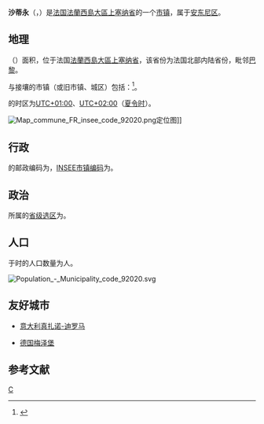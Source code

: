 {{noteTA|G1=法国地名}}
{{Infobox French commune
|name                    = 沙蒂永
|native name             = Châtillon
|arrondissement          = [[安东尼区|安东尼区]]
}}
'''沙蒂永'''（{{lang-fr|Châtillon}}，{{IPA-fr|ʃatijɔ̃|-|Fr-Paris--Châtillon.ogg}}）是[[法国|法国]][[法蘭西島大區|法蘭西島大區]][[上塞纳省|上塞纳省]]的一个[[市镇_(法国)|市镇]]，属于[[安东尼区|安东尼区]]。

== 地理 ==
{{PAGENAMEBASE}}（{{wikidata|property|linked|P625}}）面积{{wikidata|properties|P2046}}，位于法国[[法蘭西島大區|法蘭西島大區]][[上塞纳省|上塞纳省]]，该省份为法国北部内陆省份，毗邻[[巴黎|巴黎]]。

与{{PAGENAMEBASE}}接壤的市镇（或旧市镇、城区）包括：{{Wikidata|properties|linked|P47}}<ref name="geo">{{Cite web|url=https://www.geoportail.gouv.fr/carte|title=Carte|accessdate=2020-03-22|author=Géoportail|language=fr|publisher=Géoportail|archive-date=2017-01-29|archive-url=https://web.archive.org/web/20170129154129/https://www.geoportail.gouv.fr/carte/|dead-url=no}}</ref>。

{{PAGENAMEBASE}}的时区为[[UTC+01:00|UTC+01:00]]、[[UTC+02:00|UTC+02:00]]（[[夏时制|夏令时]]）。

[[File:Map_commune_FR_insee_code_92020.png|thumb]]定位图]]{{Clear|left}}
== 行政 ==
{{PAGENAMEBASE}}的邮政编码为{{wikidata|properties|P281}}，[[法国国家统计与经济研究所|INSEE市镇编码]]为{{wikidata|properties|P374}}。

== 政治 ==
{{PAGENAMEBASE}}所属的[[縣_(法國)|省级选区]]为{{WikidataLink|{{wikidata|properties|raw|best||P7938}}}}。

== 人口 ==
{{PAGENAMEBASE}}于{{wikidata|qualifier|P1082|P585}}时的人口数量为{{wikidata|property|raw|P1082}}人。

[[File:Population_-_Municipality_code_92020.svg|thumb]]{{Clear|left}}
==友好城市==
*{{flagicon|Italy}}[[意大利|意大利]][[真扎诺-迪罗马|真扎诺-迪罗马]]
*{{flagicon|Germany}}[[德国|德国]][[梅泽堡|梅泽堡]]

==参考文献==
{{reflist}}

{{上塞納省市鎮}}
[[Category:上塞纳省市镇|C]]
